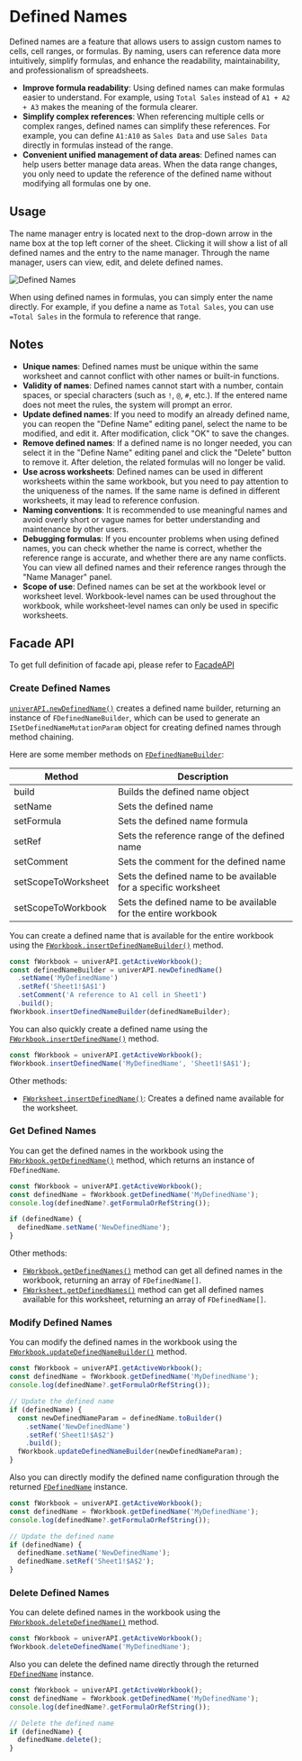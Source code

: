 # Defined Names

Defined names are a feature that allows users to assign custom names to cells, cell ranges, or formulas. By naming, users can reference data more intuitively, simplify formulas, and enhance the readability, maintainability, and professionalism of spreadsheets.

- **Improve formula readability**: Using defined names can make formulas easier to understand. For example, using `Total Sales` instead of `A1 + A2 + A3` makes the meaning of the formula clearer.
- **Simplify complex references**: When referencing multiple cells or complex ranges, defined names can simplify these references. For example, you can define `A1:A10` as `Sales Data` and use `Sales Data` directly in formulas instead of the range.
- **Convenient unified management of data areas**: Defined names can help users better manage data areas. When the data range changes, you only need to update the reference of the defined name without modifying all formulas one by one.

## Usage

The name manager entry is located next to the drop-down arrow in the name box at the top left corner of the sheet. Clicking it will show a list of all defined names and the entry to the name manager. Through the name manager, users can view, edit, and delete defined names.

![Defined Names](./defined-names/defined-names.png)

When using defined names in formulas, you can simply enter the name directly. For example, if you define a name as `Total Sales`, you can use `=Total Sales` in the formula to reference that range.

## Notes
- **Unique names**: Defined names must be unique within the same worksheet and cannot conflict with other names or built-in functions.
- **Validity of names**: Defined names cannot start with a number, contain spaces, or special characters (such as `!`, `@`, `#`, etc.). If the entered name does not meet the rules, the system will prompt an error.
- **Update defined names**: If you need to modify an already defined name, you can reopen the "Define Name" editing panel, select the name to be modified, and edit it. After modification, click "OK" to save the changes.
- **Remove defined names**: If a defined name is no longer needed, you can select it in the "Define Name" editing panel and click the "Delete" button to remove it. After deletion, the related formulas will no longer be valid.
- **Use across worksheets**: Defined names can be used in different worksheets within the same workbook, but you need to pay attention to the uniqueness of the names. If the same name is defined in different worksheets, it may lead to reference confusion.
- **Naming conventions**: It is recommended to use meaningful names and avoid overly short or vague names for better understanding and maintenance by other users.
- **Debugging formulas**: If you encounter problems when using defined names, you can check whether the name is correct, whether the reference range is accurate, and whether there are any name conflicts. You can view all defined names and their reference ranges through the "Name Manager" panel.
- **Scope of use**: Defined names can be set at the workbook level or worksheet level. Workbook-level names can be used throughout the workbook, while worksheet-level names can only be used in specific worksheets.

## Facade API

To get full definition of facade api, please refer to [FacadeAPI](https://reference.univer.ai/en-US)

### Create Defined Names

[`univerAPI.newDefinedName()`](https://reference.univer.ai/en-US/classes/FUniver#newdefinedname) creates a defined name builder, returning an instance of `FDefinedNameBuilder`, which can be used to generate an `ISetDefinedNameMutationParam` object for creating defined names through method chaining.

Here are some member methods on [`FDefinedNameBuilder`](https://reference.univer.ai/en-US/classes/FDefinedNameBuilder):

| Method | Description |
| ------ | ----------- |
| build | Builds the defined name object |
| setName | Sets the defined name |
| setFormula | Sets the defined name formula |
| setRef | Sets the reference range of the defined name |
| setComment | Sets the comment for the defined name |
| setScopeToWorksheet | Sets the defined name to be available for a specific worksheet |
| setScopeToWorkbook | Sets the defined name to be available for the entire workbook |

You can create a defined name that is available for the entire workbook using the [`FWorkbook.insertDefinedNameBuilder()`](https://reference.univer.ai/en-US/classes/FWorkbook#insertdefinednamebuilder) method.

```typescript
const fWorkbook = univerAPI.getActiveWorkbook();
const definedNameBuilder = univerAPI.newDefinedName()
  .setName('MyDefinedName')
  .setRef('Sheet1!$A$1')
  .setComment('A reference to A1 cell in Sheet1')
  .build();
fWorkbook.insertDefinedNameBuilder(definedNameBuilder);
```

You can also quickly create a defined name using the [`FWorkbook.insertDefinedName()`](https://reference.univer.ai/en-US/classes/FWorkbook#insertdefinedname) method.

```typescript
const fWorkbook = univerAPI.getActiveWorkbook();
fWorkbook.insertDefinedName('MyDefinedName', 'Sheet1!$A$1');
```

Other methods:
- [`FWorksheet.insertDefinedName()`](https://reference.univer.ai/en-US/classes/FWorksheet#insertdefinedname): Creates a defined name available for the worksheet.

### Get Defined Names

You can get the defined names in the workbook using the [`FWorkbook.getDefinedName()`](https://reference.univer.ai/en-US/classes/FWorkbook#getdefinedname) method, which returns an instance of `FDefinedName`.

```typescript
const fWorkbook = univerAPI.getActiveWorkbook();
const definedName = fWorkbook.getDefinedName('MyDefinedName');
console.log(definedName?.getFormulaOrRefString());

if (definedName) {
  definedName.setName('NewDefinedName');
}
```

Other methods:
- [`FWorkbook.getDefinedNames()`](https://reference.univer.ai/en-US/classes/FWorkbook#getdefinednames) method can get all defined names in the workbook, returning an array of `FDefinedName[]`.
- [`FWorksheet.getDefinedNames()`](https://reference.univer.ai/en-US/classes/FWorksheet#getdefinednames) method can get all defined names available for this worksheet, returning an array of `FDefinedName[]`.

### Modify Defined Names

You can modify the defined names in the workbook using the [`FWorkbook.updateDefinedNameBuilder()`](https://reference.univer.ai/en-US/classes/FWorkbook#updatedefinednamebuilder) method.

```typescript
const fWorkbook = univerAPI.getActiveWorkbook();
const definedName = fWorkbook.getDefinedName('MyDefinedName');
console.log(definedName?.getFormulaOrRefString());

// Update the defined name
if (definedName) {
  const newDefinedNameParam = definedName.toBuilder()
    .setName('NewDefinedName')
    .setRef('Sheet1!$A$2')
    .build();
  fWorkbook.updateDefinedNameBuilder(newDefinedNameParam);
}
```

Also you can directly modify the defined name configuration through the returned [`FDefinedName`](https://reference.univer.ai/en-US/classes/FDefinedName) instance.

```typescript
const fWorkbook = univerAPI.getActiveWorkbook();
const definedName = fWorkbook.getDefinedName('MyDefinedName');
console.log(definedName?.getFormulaOrRefString());

// Update the defined name
if (definedName) {
  definedName.setName('NewDefinedName');
  definedName.setRef('Sheet1!$A$2');
}
```

### Delete Defined Names

You can delete defined names in the workbook using the [`FWorkbook.deleteDefinedName()`](https://reference.univer.ai/en-US/classes/FWorkbook#deletedefinedname) method.

```typescript
const fWorkbook = univerAPI.getActiveWorkbook();
fWorkbook.deleteDefinedName('MyDefinedName');
```

Also you can delete the defined name directly through the returned [`FDefinedName`](https://reference.univer.ai/en-US/classes/FDefinedName) instance.

```typescript
const fWorkbook = univerAPI.getActiveWorkbook();
const definedName = fWorkbook.getDefinedName('MyDefinedName');
console.log(definedName?.getFormulaOrRefString());

// Delete the defined name
if (definedName) {
  definedName.delete();
}
```
